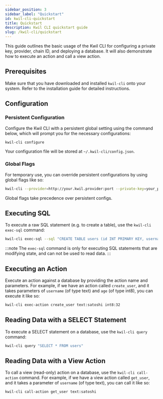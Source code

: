 ```yaml
---
sidebar_position: 3
sidebar_label: "Quickstart"
id: kwil-cli-quickstart
title: Quickstart
description: Kwil CLI quickstart guide
slug: /kwil-cli/quickstart
---
```


This guide outlines the basic usage of the Kwil CLI for configuring a private key, provider, chain ID, and deploying a database. It will also demonstrate how to execute an action and call a view action.

## Prerequisites

Make sure that you have downloaded and installed `kwil-cli` onto your system. Refer to the installation guide for detailed instructions.

## Configuration

### Persistent Configuration

Configure the Kwil CLI with a persistent global setting using the command below, which will prompt you for the necessary configurations:

```bash
kwil-cli configure
```

Your configuration file will be stored at `~/.kwil-cli/config.json`.

### Global Flags

For temporary use, you can override persistent configurations by using global flags like so:

```bash
kwil-cli --provider=http://your.kwil.provider:port --private-key=your_private_key --chain-id=your_chain_id
```

Global flags take precedence over persistent configs.

## Executing SQL

To execute a raw SQL statement (e.g. to create a table), use the `kwil-cli exec-sql` command:

```bash
kwil-cli exec-sql --sql "CREATE TABLE users (id INT PRIMARY KEY, username TEXT NOT NULL UNIQUE, age INT NOT NULL, address TEXT NOT NULL UNIQUE)"
```

:::note
The `exec-sql` command is only for executing SQL statements that are modifying state, and can not be used to read data.
:::

## Executing an Action

Execute an action against a database by providing the action name and parameters. For example, if we have an action called
`create_user`, and it takes parameters of `username` (of type text) and `age` (of type int8), you can execute it like so:

```bash
kwil-cli exec-action create_user text:satoshi int8:32
```

## Reading Data with a SELECT Statement

To execute a SELECT statement on a database, use the `kwil-cli query` command:

```bash
kwil-cli query "SELECT * FROM users"
```

## Reading Data with a View Action

To call a view (read-only) action on a database, use the `kwil-cli call-action` command. For example, if we have a view action called `get_user`,
and it takes a parameter of `username` (of type text), you can call it like so:

```bash
kwil-cli call-action get_user text:satoshi
```